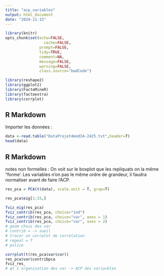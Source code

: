 ```yaml
---
title: "acp_variables"
output: html_document
date: "2024-11-15"
---
```


```r
library(knitr)
opts_chunk$set(echo=FALSE,
	             cache=FALSE,
               prompt=FALSE,
               tidy=TRUE,
               comment=NA,
               message=FALSE,
               warning=FALSE,
               class.source="badCode")

library(reshape2)
library(ggplot2)
library(FactoMineR)
library(factoextra)
library(corrplot)
```

## R Markdown

Importer les données :

```r
data <-read.table("DataProjet4modIA-2425.txt",header=T)
head(data)
```



## R Markdown
notes non formelles :
On voit sur le boxplot que les repliquats on la même "forme'.
Les variables n'on pas le même ordre de grandeur, il faudra normaliser avant de faire l'ACP.


```r
res_pca = PCA(t(data), scale.unit = T, grap=T)
```


```r
res_pca$eig[1:15,]
```

```r
fviz_eig(res_pca)
fviz_contrib(res_pca, choice="ind")
fviz_contrib(res_pca, choice="var", axes = 1)
fviz_contrib(res_pca, choice="var", axes = 2)
# geom choix des var
# contrib = -> sueil
# tracer un corrplot de correlation
# repeal = T
# police
```
```r
corrplot(t(res_pca$var$cor))
res_pca$var$contribpca
fviz_res_
# qt 1 organisation des var -> ACP des variavbles
```